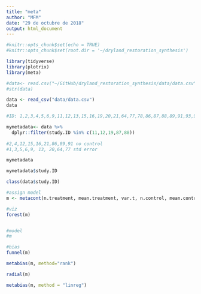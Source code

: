 ```yaml
---
title: "meta"
author: "MFM"
date: "29 de octubre de 2018"
output: html_document
---
```


```r
#knitr::opts_chunk$set(echo = TRUE)
#knitr::opts_chunk$set(root.dir = '~/dryland_restoration_synthesis')
```

```r

library(tidyverse)
library(plotrix)
library(meta)

```

```r
#data<- read.csv("~/GitHub/dryland_restoration_synthesis/data/data.csv", header= T, sep= ",",dec = ".", na.strings = "NA")
#str(data)

data <- read_csv("data/data.csv")
data
```

```r

#ID: 1,2,3,4,5,6,9,11,12,13,15,16,19,20,21,64,77,78,86,87,88,89,91,93,95,98,104,106,109,111,112,114,121,128,135,142,147,154,167,188,206,209,214,239 articles with data extracted

mymetadata<- data %>% 
  dplyr::filter(study.ID %in% c(11,12,19,87,88))  
  
#2,4,12,15,16,21,86,89,91 no control
#1,3,5,6,9, 13, 20,64,77 std error

mymetadata

mymetadata$study.ID

class(data$study.ID)
```
```r

#assign model
m <- metacont(n.treatment, mean.treatment, var.t, n.control, mean.control, var.c, studlab = ID, data=mymetadata)

#viz
forest(m)


#model
#m

```

```r

#bias
funnel(m)
```

```r

metabias(m, method="rank") 
```

```r
radial(m) 
```
```r
metabias(m, method = "linreg")
```

